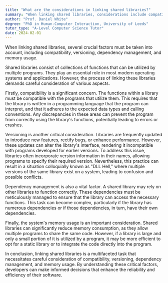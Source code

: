 ```yaml
---
title: "What are the considerations in linking shared libraries?"
summary: "When linking shared libraries, considerations include compatibility, versioning, dependency management, and the system's memory usage."
author: "Prof. Daniel White"
degree: "PhD in Human-Computer Interaction, University of Leeds"
tutor_type: "A-Level Computer Science Tutor"
date: 2024-02-01
---
```


When linking shared libraries, several crucial factors must be taken into account, including compatibility, versioning, dependency management, and memory usage.

Shared libraries consist of collections of functions that can be utilized by multiple programs. They play an essential role in most modern operating systems and applications. However, the process of linking these libraries demands careful consideration of various aspects.

Firstly, compatibility is a significant concern. The functions within a library must be compatible with the programs that utilize them. This requires that the library is written in a programming language that the program can interpret, and that it adheres to the expected data types and calling conventions. Any discrepancies in these areas can prevent the program from correctly using the library's functions, potentially leading to errors or crashes.

Versioning is another critical consideration. Libraries are frequently updated to introduce new features, rectify bugs, or enhance performance. However, these updates can alter the library's interface, rendering it incompatible with programs developed for earlier versions. To address this issue, libraries often incorporate version information in their names, allowing programs to specify their required version. Nevertheless, this practice can result in a situation colloquially known as "DLL Hell," where multiple versions of the same library exist on a system, leading to confusion and possible conflicts.

Dependency management is also a vital factor. A shared library may rely on other libraries to function correctly. These dependencies must be meticulously managed to ensure that the library can access the necessary functions. This task can become complex, particularly if the library has numerous dependencies or if those dependencies, in turn, have their own dependencies.

Finally, the system's memory usage is an important consideration. Shared libraries can significantly reduce memory consumption, as they allow multiple programs to share the same code. However, if a library is large and only a small portion of it is utilized by a program, it may be more efficient to opt for a static library or to integrate the code directly into the program.

In conclusion, linking shared libraries is a multifaceted task that necessitates careful consideration of compatibility, versioning, dependency management, and memory usage. By understanding these critical factors, developers can make informed decisions that enhance the reliability and efficiency of their software.
    